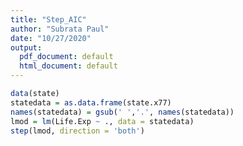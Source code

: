 ```yaml
---
title: "Step_AIC"
author: "Subrata Paul"
date: "10/27/2020"
output:
  pdf_document: default
  html_document: default
---
```



```r
data(state)
statedata = as.data.frame(state.x77)
names(statedata) = gsub(' ','.', names(statedata))
lmod = lm(Life.Exp ~ ., data = statedata)
step(lmod, direction = 'both')
```
